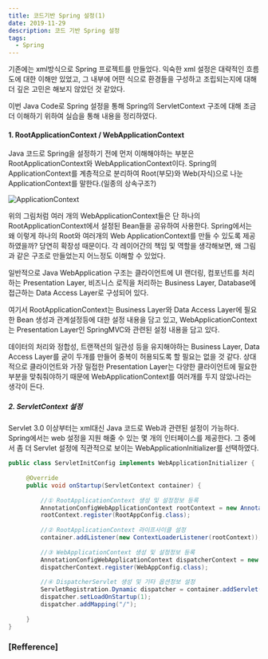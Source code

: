 ```yaml
---
title: 코드기반 Spring 설정(1)
date: 2019-11-29
description: 코드 기반 Spring 설정
tags:
  - Spring
---  
```

 
 기존에는 xml방식으로 Spring 프로젝트를 만들었다. 익숙한 xml 설정은 대략적인 흐름도에 대한 이해만 있었고, 
 그 내부에 어떤 식으로 환경들을 구성하고 조립되는지에 대해 더 깊은 고민은 해보지 않았던 것 같았다.

이번 Java Code로 Spring 설정을 통해 Spring의 ServletContext 구조에 대해 조금 더 이해하기 위하여 실습을 통해
내용을 정리하였다. 

#### 1. RootApplicationContext / WebApplicationContext

 Java 코드로 Spring을 설정하기 전에 먼저 이해해야하는 부분은 RootApplicationContext와 WebApplicationContext이다. 
 Spring의 ApplicationContext를 계층적으로 분리하여 Root(부모)와 Web(자식)으로 나눈 ApplicationContext를 말한다.(일종의 상속구조?)

 ![ApplicationContext](../applicationContext_setup/applicationContext.png)

위의 그림처럼 여러 개의 WebApplicationContext들은 단 하나의 RootApplicationContext에서 설정된 Bean들을 공유하여 사용한다. 
Spring에서는 왜 이렇게 하나의 Root와 여러개의 Web ApplicationContext를 만들 수 있도록 제공하였을까?
당연히 확장성 때문이다. 각 레이어간의 책임 및 역할을 생각해보면, 왜 그림과 같은 구조로 만들었는지 어느정도 이해할 수 있었다.

일반적으로 Java WebApplication 구조는 클라이언트에 UI 랜더링, 컴포넌트를 처리하는 Presentation Layer, 
비즈니스 로직을 처리하는 Business Layer, Database에 접근하는 Data Access Layer로 구성되어 있다. 

여기서 RootApplicationContext는 Business Layer와 Data Access Layer에 필요한 Bean 생성과 관계설정등에 대한 설정 내용을 담고 있고, 
WebApplicationContext는 Presentation Layer인 SpringMVC와 관련된 설정 내용을 담고 있다.


 데이터의 처리와 정합성, 트랜잭션의 일관성 등을 유지해야하는 Business Layer, Data Access Layer를 굳이 두개를 만들어 중복이 허용되도록 할 필요는 없을 것 같다.
상대적으로 클라이언트와 가장 밀접한 Presentation Layer는 다양한 클라이언트에 필요한 부분을 맞춰줘야하기 때문에 WebApplicationContext를 
여러개를 두지 않았나라는 생각이 든다.


##### 2. ServletContext 설정
Servlet 3.0 이상부터는 xml대신 Java 코드로 Web과 관련된 설정이 가능하다. 
Spring에서는 web 설정을 지원 해줄 수 있는 몇 개의 인터페이스를 제공한다. 그 중에서 좀 더 Servlet 설정에 직관적으로 보이는 WebApplicationInitializer를 선택하였다.

~~~java
public class ServletInitConfig implements WebApplicationInitializer {
 
     @Override
     public void onStartup(ServletContext container) {
 
         //① RootApplicationContext 생성 및 설정정보 등록
         AnnotationConfigWebApplicationContext rootContext = new AnnotationConfigWebApplicationContext();
         rootContext.register(RootAppConfig.class);
 
         //② RootApplicationContext 라이프사이클 설정
         container.addListener(new ContextLoaderListener(rootContext));
 
         //③ WebApplicationContext 생성 및 설정정보 등록
         AnnotationConfigWebApplicationContext dispatcherContext = new AnnotationConfigWebApplicationContext();
         dispatcherContext.register(WebAppConfig.class);
 
         //④ DispatcherServlet 생성 및 기타 옵션정보 설정
         ServletRegistration.Dynamic dispatcher = container.addServlet("dispatcher", new DispatcherServlet(dispatcherContext));
         dispatcher.setLoadOnStartup(1);
         dispatcher.addMapping("/");
        
     }
}
~~~


### [Refference]